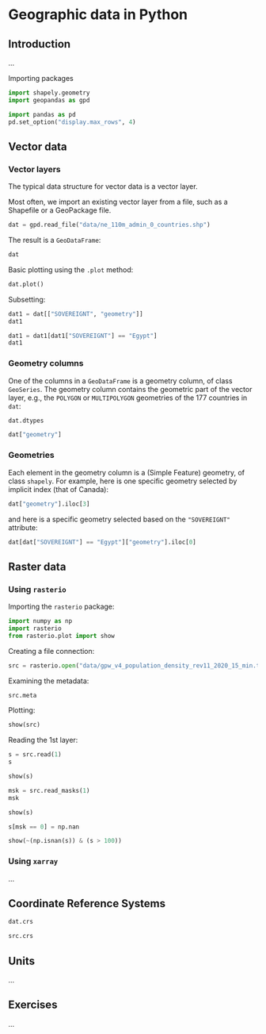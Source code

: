# Geographic data in Python {#spatial-class}

## Introduction

...

Importing packages

```python
import shapely.geometry
import geopandas as gpd
```

```python
import pandas as pd
pd.set_option("display.max_rows", 4)
```

## Vector data

### Vector layers

The typical data structure for vector data is a vector layer.

Most often, we import an existing vector layer from a file, such as a Shapefile or a GeoPackage file. 

```python
dat = gpd.read_file("data/ne_110m_admin_0_countries.shp")
```

The result is a `GeoDataFrame`:

```python
dat
```

Basic plotting using the `.plot` method:

```python
dat.plot()
```

Subsetting:

```python
dat1 = dat[["SOVEREIGNT", "geometry"]]
dat1
```

```python
dat1 = dat1[dat1["SOVEREIGNT"] == "Egypt"]
dat1
```

### Geometry columns

One of the columns in a `GeoDataFrame` is a geometry column, of class `GeoSeries`. The geometry column contains the geometric part of the vector layer, e.g., the `POLYGON` or `MULTIPOLYGON` geometries of the 177 countries in `dat`:

```python
dat.dtypes
```

```python
dat["geometry"]
```

### Geometries

Each element in the geometry column is a (Simple Feature) geometry, of class `shapely`. For example, here is one specific geometry selected by implicit index (that of Canada):

```python
dat["geometry"].iloc[3]
```

and here is a specific geometry selected based on the `"SOVEREIGNT"` attribute:

```python
dat[dat["SOVEREIGNT"] == "Egypt"]["geometry"].iloc[0]
```

## Raster data

### Using `rasterio`

Importing the `rasterio` package:

```python
import numpy as np
import rasterio
from rasterio.plot import show
```

Creating a file connection:

```python
src = rasterio.open("data/gpw_v4_population_density_rev11_2020_15_min.tif")
```

Examining the metadata:

```python
src.meta
```

Plotting:

```python
show(src)
```

Reading the 1st layer:

```python
s = src.read(1)
s
```

```python
show(s)
```

```python
msk = src.read_masks(1)
msk
```

```python
show(s)
```

```python
s[msk == 0] = np.nan
```

```python
show(~(np.isnan(s)) & (s > 100))
```

### Using `xarray`

...

## Coordinate Reference Systems

```python
dat.crs
```

```python
src.crs
```

## Units

...

## Exercises

...

